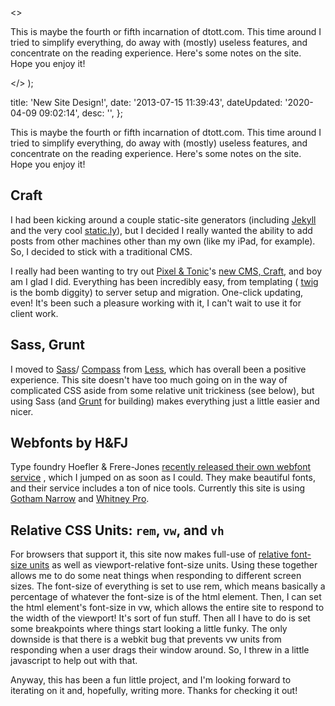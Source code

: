   <>
    <p>
      This is maybe the fourth or fifth incarnation of dtott.com. This time
      around I tried to simplify everything, do away with (mostly) useless
      features, and concentrate on the reading experience. Here's some notes on
      the site. Hope you enjoy it!
    </p>
  </>
);


  title: 'New Site Design!',
  date: '2013-07-15 11:39:43',
  dateUpdated: '2020-04-09 09:02:14',
  desc: '',
};

This is maybe the fourth or fifth incarnation of dtott.com. This time around I tried to simplify everything, do away with (mostly) useless features, and concentrate on the reading experience. Here's some notes on the site. Hope you enjoy it!

## Craft

I had been kicking around a couple static-site generators (including [Jekyll](http://jekyllrb.com/) and the very cool [static.ly](http://static.ly/)), but I decided I really wanted the ability to add posts from other machines other than my own (like my iPad, for example). So, I decided to stick with a traditional CMS.

I really had been wanting to try out [Pixel & Tonic](http://pixelandtonic.com/)'s [new CMS, Craft](http://buildwithcraft.com/), and boy am I glad I did. Everything has been incredibly easy, from templating ( [twig](http://twig.sensiolabs.org/) is the bomb diggity) to server setup and migration. One-click updating, even! It's been such a pleasure working with it, I can't wait to use it for client work.

## Sass, Grunt

I moved to [Sass](http://sass-lang.com)/ [Compass](http://compass-style.org) from [Less](http://lesscss.org), which has overall been a positive experience. This site doesn't have too much going on in the way of complicated CSS aside from some relative unit trickiness (see below), but using Sass (and [Grunt](http://gruntjs.com) for building) makes everything just a little easier and nicer.

## Webfonts by H&FJ

Type foundry Hoefler & Frere-Jones [recently released their own webfont service](http://www.typography.com/cloud/welcome/) , which I jumped on as soon as I could. They make beautiful fonts, and their service includes a ton of nice tools. Currently this site is using [Gotham Narrow](http://www.typography.com/fonts/gotham/styles/) and [Whitney Pro](http://www.typography.com/fonts/whitney/styles/).

## Relative CSS Units: `rem`, `vw`, and `vh`

For browsers that support it, this site now makes full-use of [relative font-size units](http://snook.ca/archives/html_and_css/font-size-with-rem) as well as viewport-relative font-size units. Using these together allows me to do some neat things when responding to different screen sizes. The font-size of everything is set to use rem, which means basically a percentage of whatever the font-size is of the html element. Then, I can set the html element's font-size in vw, which allows the entire site to respond to the width of the viewport! It's sort of fun stuff. Then all I have to do is set some breakpoints where things start looking a little funky. The only downside is that there is a webkit bug that prevents vw units from responding when a user drags their window around. So, I threw in a little javascript to help out with that.

Anyway, this has been a fun little project, and I'm looking forward to iterating on it and, hopefully, writing more. Thanks for checking it out!
